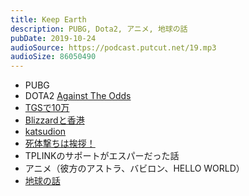 ```yaml
---
title: Keep Earth
description: PUBG, Dota2, アニメ, 地球の話
pubDate: 2019-10-24
audioSource: https://podcast.putcut.net/19.mp3
audioSize: 86050490
---
```


- PUBG
- DOTA2 [Against The Odds](https://youtu.be/bdgTa9ni4S8)
- [TGSで10万](https://news.yahoo.co.jp/byline/takashikiso/20190917-00142987/)
- [Blizzardと香港](https://beerbrick.com/2019/10/10/news-2019101001/)
- [katsudion](https://game.watch.impress.co.jp/docs/news/1213332.html)
- [死体撃ちは挨拶！](http://blog.esuteru.com/archives/9386263.html)
- TPLINKのサポートがエスパーだった話
- アニメ（彼方のアストラ、バビロン、HELLO WORLD）
- [地球の話](https://www.afpbb.com/articles/-/3248874)